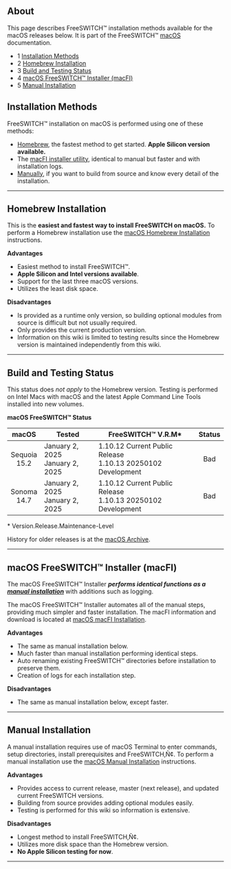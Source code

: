 ## About

This page describes FreeSWITCH™ installation methods available for the macOS releases below. It is part of the FreeSWITCH™ [macOS](../index.mdx#about) documentation.  

* 1 [Installation Methods](#installation-methods)
* 2 [Homebrew Installation](#homebrew-installation)
* 3 [Build and Testing Status](#build-and-testing-status)
* 4 [macOS FreeSWITCH™ Installer (macFI)](#macos-freeswitch-installer-macfi)
* 5 [Manual Installation](#manual-installation)

## Installation Methods

FreeSWITCH™ installation on macOS is performed using one of these methods:

* [Homebrew](#homebrew-installation), the fastest method to get started. **Apple Silicon version available.**
* The [macFI installer utility](#macos-freeswitch-installer-macfi), identical to manual but faster and with installation logs.
* [Manually](#manual-installation), if you want to build from source and know every detail of the installation.

---
## Homebrew Installation

This is the **easiest and fastest way to install FreeSWITCH on macOS.** To perform a Homebrew installation use the [macOS Homebrew Installation](./macOS-Homebrew-Installation_72253508.mdx#about) instructions.

**Advantages**

* Easiest method to install FreeSWITCH™.
* **Apple Silicon and Intel versions available**.
* Support for the last three macOS versions.
* Utilizes the least disk space.

**Disadvantages**

* Is provided as a runtime only version, so building optional modules from source is difficult but not usually required.
* Only provides the current production version.
* Information on this wiki is limited to testing results since the Homebrew version is maintained independently from this wiki.
  
---
## Build and Testing Status

This status does _not apply_ to the Homebrew version. Testing is performed on Intel Macs with macOS and the latest Apple Command Line Tools installed into new volumes.

  
 **macOS FreeSWITCH™ Status**

| macOS           | Tested                             | **FreeSWITCH™** V.R.M\*                                      | Status |
|:---------------:|------------------------------------|--------------------------------------------------------------|:------:|
| Sequoia<br>15.2  | January 2, 2025<br>January 2, 2025 | 1.10.12 Current Public Release<br>1.10.13 20250102 Development | Bad   |
| Sonoma<br>14.7  | January 2, 2025<br>January 2, 2025 | 1.10.12 Current Public Release<br>1.10.13 20250102 Development | Bad   |

\* Version.Release.Maintenance-Level

History for older releases is at the [macOS Archive](../MacOS-Archive/index.mdx#about).

  
---

## macOS FreeSWITCH™ Installer (macFI)

The macOS FreeSWITCH™ Installer **_performs identical functions as a [manual installation](./macOS-Manual-Installation_13174557.mdx#about)_** with additions such as logging.

The macOS FreeSWITCH™ Installer automates all of the manual steps, providing much simpler and faster installation. The macFI information and download is located at [macOS macFI Installation](./macOS-macFI-Installation_1966731.mdx#about).  

**Advantages**

* The same as manual installation below.
* Much faster than manual installation performing identical steps.
* Auto renaming existing FreeSWITCH™ directories before installation to preserve them.
* Creation of logs for each installation step.

**Disadvantages**

* The same as manual installation below, except faster.

  
---

## Manual Installation

A manual installation requires use of macOS Terminal to enter commands, setup directories, install prerequisites and FreeSWITCH‚Ñ¢. To perform a manual installation use the [macOS Manual Installation](./macOS-Manual-Installation_13174557.mdx#about) instructions.

**Advantages**

* Provides access to current release, master (next release), and updated current FreeSWITCH versions.
* Building from source provides adding optional modules easily.
* Testing is performed for this wiki so information is extensive.

**Disadvantages**

* Longest method to install FreeSWITCH‚Ñ¢.
* Utilizes more disk space than the Homebrew version.
* **No Apple Silicon testing for now**.

  
---

